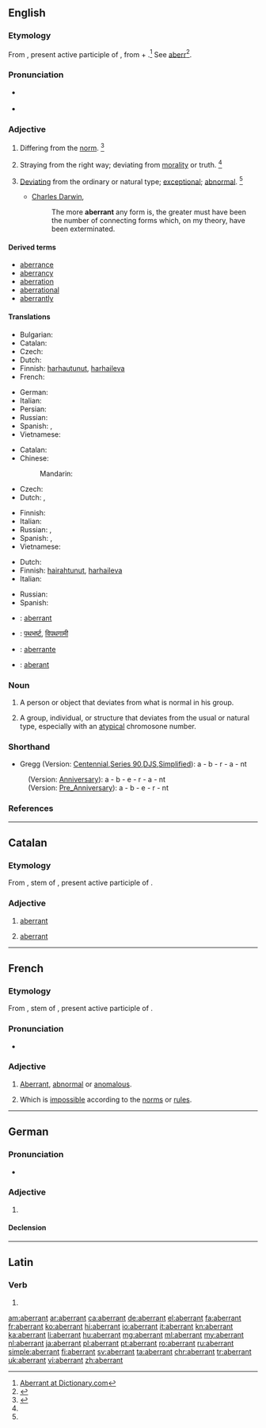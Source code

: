 ==English==

===Etymology===
From {{etyl|la|en}} {{term/t|la|aberrāns}}, present active participle of {{term/t|la|aberrō||go astray; err}}, from {{term|ab||from|lang=la}} + {{term/t|la|errō||to wander}}.<ref>[http://dictionary.reference.com/browse/aberrant Aberrant at Dictionary.com]</ref> See [[aberr]]<ref>{{R:Webster NCD 1974|aberrant}}</ref>.

===Pronunciation===
* {{a|UK}} {{IPA|/əˈbɛr.n̩t/|/ˈæ.bər.n̩t/}}
* {{a|US}} {{IPA|/əbˈɛɹ.n̩t/|/ˈæ.bər.n̩t/}}

===Adjective===
{{en-adj}}

# {{context|obsolete|lang=en}} Differing from the [[norm]]. {{defdate|Attesting from the mid 16<sup>th</sup> century until the early 17<sup>th</sup> century.}}<ref name=SOED>{{reference-book | last =| first = | authorlink =  | coauthors =  | editor =Brown, Lesley  | others =  | title = The Shorter Oxford English Dictionary | origdate =  | origyear = 1933| origmonth =  | url =  | format =  | accessdate =  | accessyear =  | accessmonth =  | edition = 5th | date =  | year =2003| month =  | publisher =Oxford University Press  | location =Oxford, UK | language =  | id =  | doi = | isbn =978-0-19-860575-7 | lccn = | ol = | pages =4| chapter =  | chapterurl =  | quote =}}</ref>
# {{context|literally|figuratively|lang=en}} Straying from the right way; deviating from [[morality]] or truth. {{defdate|First attested in the mid 18<sup>th</sup> century.}}<ref name=SOED/>
# {{context|botany|zoology|lang=en}} [[deviating|Deviating]] from the ordinary or natural type; [[exceptional]]; [[abnormal]]. {{defdate|First attested in the mid 19<sup>th</sup> century.}}<ref name=SOED/>
#* [[w:Charles Darwin|Charles Darwin]],
#*: The more '''aberrant''' any form is, the greater must have been the number of connecting forms which, on my theory, have been exterminated.

====Derived terms====
* [[aberrance]]
* [[aberrancy]]
* [[aberration]]
* [[aberrational]]
* [[aberrantly]]

====Translations====
{{trans-top|wandering; straying from the right way}}
* Bulgarian: {{t|bg|отклоняващ се (от правилния път).}}
* Catalan: {{t+|ca|aberrant|m|f}}
* Czech: {{t+|cs|scestný}}
* Dutch: {{t+|nl|aberrant}}
* Finnish: [[harhautunut]], [[harhaileva]]
* French: {{t+|fr|aberrant|m}}
{{trans-mid}}
* German: {{t+|de|aberrante}}
* Italian: {{t+|it|aberrante}}
* Persian: {{t+|fa|گمراه|sc=fa-Arab}}
* Russian: {{t|ru|[[сбиться|сби́вшийся]] [[с]] [[путь|пути́]]|sc=Cyrl}}
* Spanish: {{t+|es|aberrante}}, {{t+|es|anormal}}
* Vietnamese: {{t+|vi|lầm lạc}}
{{trans-bottom}}

{{trans-top|deviating from the ordinary or natural type; exceptional; abnormal}}
* Catalan: {{t+|ca|aberrant|m|f}}
* Chinese:
*: Mandarin: {{t+|cmn|畸变|sc=Hani}}
* Czech: {{t|cs|aberující|m}}
* Dutch: {{t+|nl|afwijkend}}, {{t+|nl|uitzonderlijk}}
{{trans-mid}}
* Finnish: {{t+|fi|poikkeava}}
* Italian: {{t+|it|aberrante}}
* Russian: {{t|ru|[[отклоняться|отклоня́ющийся]] [[от]] [[норма|но́рмы]]|sc=Cyrl}}, {{t+|ru|аберра́нтный|sc=Cyrl}}
* Spanish: {{t+|es|anómalo}}, {{t|es|atípico}}
* Vietnamese: {{t+|vi|khác thường}}
{{trans-bottom}}

{{trans-top|deviating from morality}}
* Dutch: {{t+|nl|aberrant}}
* Finnish: [[hairahtunut]], [[harhaileva]]
* Italian: {{t+|it|aberrante}}
{{trans-mid}}
* Russian: {{t|ru|[[сбиться|сби́вшийся]] [[с]] [[путь|пути́]]|sc=Cyrl}}
* Spanish: {{t+|es|aberrante}}
{{trans-bottom}}

{{checktrans-top}}
* {{ttbc|fr}}: [[aberrant]]
* {{ttbc|hi}}: [[पथभर्ष्ट]], [[विपथगामी]]
* {{ttbc|pt}}: [[aberrante]]
{{trans-mid}}
* {{ttbc|ro}}: [[aberant]]
{{trans-bottom}}

===Noun===
{{en-noun}}

# A person or object that deviates from what is normal in his group.
# {{context|biology|lang=en}} A group, individual, or structure that deviates from the usual or natural type, especially with an [[atypical]] chromosone number.

===Shorthand===
* Gregg (Version: [http://en.wikipedia.org/wiki/Gregg_Shorthand#Centennial_Gregg_Shorthand Centennial],[http://en.wikipedia.org/wiki/Gregg_Shorthand#Series_90_Gregg_Shorthand  Series 90],[http://en.wikipedia.org/wiki/Gregg_Shorthand#Diamond_Jubilee_Gregg_Shorthand  DJS],[http://en.wikipedia.org/wiki/Gregg_Shorthand#Simplified_Gregg_Shorthand Simplified]): a - b - r - a - nt
: (Version: [http://en.wikipedia.org/wiki/Gregg_Shorthand#Anniversary_Gregg_Shorthand Anniversary]): a - b - e - r - a - nt
: (Version: [http://en.wikipedia.org/wiki/Gregg_Shorthand#Pre_Anniversary_Gregg_Shorthand Pre_Anniversary]): a - b - e - r - nt

===References===
<references/>

----

==Catalan==

===Etymology===
From {{etyl|la|ca}} {{term||aberrant-}}, stem of {{term/t|la|aberrāns}}, present active participle of {{term/t|la|aberrō||go astray; err}}.

===Adjective===
{{ca-adj|mf}}

# [[#English|aberrant]]
# {{context|pathology|lang=ca}} [[#English|aberrant]] {{gloss|indicating an organ or other tissue which is not in its expected location}}

----

==French==

===Etymology===
From {{etyl|la|fr}} {{term||aberrant-}}, stem of {{term/t|la|aberrāns}}, present active participle of {{term/t|la|aberrō||go astray; err}}.

===Pronunciation===
* {{audio|Fr-aberrant.ogg|Audio}}

===Adjective===
{{fr-adj}}

# [[#English|Aberrant]], [[abnormal]] or [[anomalous]].
# {{context|sciences|lang=fr}} Which is [[impossible]] according to the [[norm]]s or [[rule]]s.

----

==German==

===Pronunciation===
* {{audio|De-aberrant.ogg|Audio}}

===Adjective===
{{de-adj|aberranter|aberrantesten}}

# {{l/en|aberrant}}

====Declension====
{{de-decl-adj|aberrant|aberranter|aberrantest}}

----

==Latin==

===Verb===
{{la-verb-form|aberrant}}

# {{conjugation of|aberrō||3|p|pres|act|ind|lang=la}}

[[am:aberrant]]
[[ar:aberrant]]
[[ca:aberrant]]
[[de:aberrant]]
[[el:aberrant]]
[[fa:aberrant]]
[[fr:aberrant]]
[[ko:aberrant]]
[[hi:aberrant]]
[[io:aberrant]]
[[it:aberrant]]
[[kn:aberrant]]
[[ka:aberrant]]
[[li:aberrant]]
[[hu:aberrant]]
[[mg:aberrant]]
[[ml:aberrant]]
[[my:aberrant]]
[[nl:aberrant]]
[[ja:aberrant]]
[[pl:aberrant]]
[[pt:aberrant]]
[[ro:aberrant]]
[[ru:aberrant]]
[[simple:aberrant]]
[[fi:aberrant]]
[[sv:aberrant]]
[[ta:aberrant]]
[[chr:aberrant]]
[[tr:aberrant]]
[[uk:aberrant]]
[[vi:aberrant]]
[[zh:aberrant]]